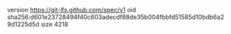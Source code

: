 version https://git-lfs.github.com/spec/v1
oid sha256:d601e23728494f40c603adecdf88de35b004fbbfd51585d10bdb6a29d1225d5d
size 4218
